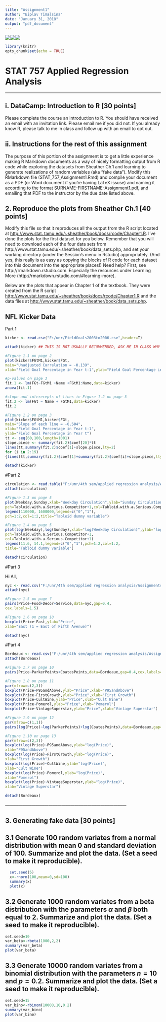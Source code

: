 ---
title: "Assignment1"
author: "Biplav Timalsina"
date: "January 31, 2018"
output: "pdf_document"
---



\vspace{40pt}


![](F:/unr/shift1.png)![](F:/unr/shift1.png)![](F:/unr/logo1.png)


```{r setup, include=FALSE}
library(knitr)
opts_chunk$set(echo = TRUE)

```


\vspace{175pt}



# \hspace{90pt} STAT 757 Applied Regression Analysis

---

\vspace{132pt}
\vspace{10pt}
\vspace{10pt}

\vspace{10pt}
\vspace{10pt}
\vspace{5pt}




## i. DataCamp: Introduction to R [30 points]
Please complete the course an Introduction to R. You should have received an email with an invitation link. Please email me if you did not. If you already know R, please talk to me in class and follow up with an email to opt out. 

## ii. Instructions for the rest of this assignment
The purpose of this portion of the assignment is to get a little experience making R Markdown documents as a way of nicely
formatting output from R code while exploring the datasets from Sheather Ch.1 and learning to generate realizations of random variables (aka "fake data"). Modify this RMarkdown file (STAT_757_Assignment1.Rmd) and compile your document as a PDF (or Word document if you're having LaTeX issuse) and naming it according to
the format SURNAME-FIRSTNAME-Assignment1.pdf, and emailing that PDF to the instructor by the due date listed above.

## 2. Reproduce the plots from Sheather Ch.1 [40 points]

Modify this file so that it reproduces all the output from the R script located at [http://www.stat.
tamu.edu/~sheather/book/docs/rcode/Chapter1.R](http://www.stat.
tamu.edu/~sheather/book/docs/rcode/Chapter1.R). I've done the plots for the first dataset for you below. Remember that you will need to
download each of the four data sets from http://www.stat.tamu.edu/~sheather/book/data_sets.php, and set
your working directory (under the Session's menu in Rstudio) appropriately. (And yes, this really is as easy
as copying the blocks of R code for each dataset into this document into the appropriate places!)
Need help? First, see http://rmarkdown.rstudio.com. Especially the resources under Learning More
(http://rmarkdown.rstudio.com/#learning-more). 

Below are the plots that appear in Chapter 1 of the textbook. They were created from the R script <http://www.stat.tamu.edu/~sheather/book/docs/rcode/Chapter1.R> and the data files at <http://www.stat.tamu.edu/~sheather/book/data_sets.php>.

## NFL Kicker Data
Part 1

```{r}

kicker <- read.csv("F:/unr/FieldGoals2003to2006.csv",header=T) 

attach(kicker) ## THIS IS NOT USUALLY RECOMMENDED, ASK ME IN CLASS WHY NOT.

#Figure 1.1 on page 2
plot(kicker$FGtM1,kicker$FGt,
main="Unadjusted Correlation = -0.139",
xlab="Field Goal Percentage in Year t-1",ylab="Field Goal Percentage in Year t")

#p-values on page 3
fit.1 <- lm(FGt~FGtM1 +Name +FGtM1:Name,data=kicker)
anova(fit.1)

#slope and interecepts of lines in Figure 1.2 on page 3
fit.2 <- lm(FGt ~ Name + FGtM1,data=kicker)
fit.2

#Figure 1.2 on page 3
plot(kicker$FGtM1,kicker$FGt,
main="Slope of each line = -0.504",
xlab="Field Goal Percentage in Year t-1",
ylab="Field Goal Percentage in Year t")
tt <- seq(60,100,length=1001)
slope.piece <- summary(fit.2)$coef[20]*tt
lines(tt,summary(fit.2)$coef[1]+slope.piece,lty=2)
for (i in 2:19)
{lines(tt,summary(fit.2)$coef[1]+summary(fit.2)$coef[i]+slope.piece,lty=2)}

detach(kicker)

```
#Part 2

```{r}
circulation <- read.table("F:/unr/4th sem/applied regression analysis/Assignments/HW1/circulation.txt", header=TRUE, sep="\t")
attach(circulation)

#Figure 1.3 on page 5
plot(Weekday,Sunday,xlab="Weekday Circulation",ylab="Sunday Circulation",
pch=Tabloid.with.a.Serious.Competitor+1,col=Tabloid.with.a.Serious.Competitor+1)
legend(110000, 1600000,legend=c("0","1"),
pch=1:2,col=1:2,title="Tabloid dummy variable")

#Figure 1.4 on page 5
plot(log(Weekday),log(Sunday),xlab="log(Weekday Circulation)",ylab="log(Sunday Circulation)",
pch=Tabloid.with.a.Serious.Competitor+1,
col=Tabloid.with.a.Serious.Competitor+1)
legend(11.6, 14.1,legend=c("0","1"),pch=1:2,col=1:2,
title="Tabloid dummy variable")

detach(circulation)
```

#Part 3

Hi All,
```{r}
nyc <- read.csv("F:/unr/4th sem/applied regression analysis/Assignments/HW1/nyc.csv",header=TRUE)
attach(nyc)

#Figure 1.5 on page 7
pairs(Price~Food+Decor+Service,data=nyc,gap=0.4,
cex.labels=1.5)

#Figure 1.6 on page 10
boxplot(Price~East,ylab="Price",
xlab="East (1 = East of Fifth Avenue)")

detach(nyc)


```

#Part 4


```{r}
Bordeaux <- read.csv("F:/unr/4th sem/applied regression analysis/Assignments/HW1/Bordeaux.csv", header=TRUE)
attach(Bordeaux)

#Figure 1.7 on page 10
pairs(Price~ParkerPoints+CoatesPoints,data=Bordeaux,gap=0.4,cex.labels=1.5)

#Figure 1.8 on page 11
par(mfrow=c(2,3))
boxplot(Price~P95andAbove,ylab="Price",xlab="P95andAbove")
boxplot(Price~FirstGrowth,ylab="Price",xlab="First Growth")
boxplot(Price~CultWine,ylab="Price",xlab="Cult Wine")
boxplot(Price~Pomerol,ylab="Price",xlab="Pomerol")
boxplot(Price~VintageSuperstar,ylab="Price",xlab="Vintage Superstar")

#Figure 1.9 on page 12
par(mfrow=c(1,1))
pairs(log(Price)~log(ParkerPoints)+log(CoatesPoints),data=Bordeaux,gap=0.4,cex.labels=1.5)

#Figure 1.10 on page 13
par(mfrow=c(2,3))
boxplot(log(Price)~P95andAbove,ylab="log(Price)",
xlab="P95andAbove")
boxplot(log(Price)~FirstGrowth,ylab="log(Price)",
xlab="First Growth")
boxplot(log(Price)~CultWine,ylab="log(Price)",
xlab="Cult Wine")
boxplot(log(Price)~Pomerol,ylab="log(Price)",
xlab="Pomerol")
boxplot(log(Price)~VintageSuperstar,ylab="log(Price)",
xlab="Vintage Superstar")

detach(Bordeaux)
```

*------------------------------------------------------------------------------------*

## 3. Generating fake data [30 points]

## 3.1 Generate 100 random variates from a normal distribution with mean 0 and standard deviation of 100. Summarize and plot the data. (Set a seed to make it reproducible).
```{r}
  set.seed(5)
  x<-rnorm(100,mean=0,sd=100)
  summary(x)
  plot(x)

```





## 3.2 Generate 1000 random variates from a beta distribution with the parameters $\alpha$ and $\beta$ both equal to 2. Summarize and plot the data. (Set a seed to make it reproducible).

```{r}
set.seed=10
var_beta<-rbeta(1000,2,2)
summary(var_beta)
plot(var_beta)

```




## 3.3 Generate 10000 random variates from a binomial distribution with the parameters $n=10$ and $p=0.2$. Summarize and plot the data. (Set a seed to make it reproducible).

```{r}
set.seed=15
var_bino<-rbinom(10000,10,0.2)
summary(var_bino)
plot(var_bino)
```

